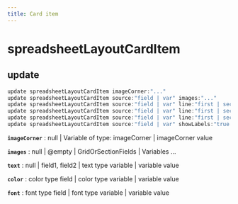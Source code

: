 ```yaml
---
title: Card item
---
```


# spreadsheetLayoutCardItem

## update

```js filename="Terminal" copy
update spreadsheetLayoutCardItem imageCorner:"..."
update spreadsheetLayoutCardItem source:"field | var" images:"..."
update spreadsheetLayoutCardItem source:"field | var" line:"first | second | third | fourth | fifth" segment:"first | middle | caption" text:"..."
update spreadsheetLayoutCardItem source:"field | var" line:"first | second | third | fourth | fifth" segment:"first | middle | caption" color:"..."
update spreadsheetLayoutCardItem source:"field | var" line:"first | second | third | fourth | fifth" segment:"first | middle | caption" font:"..."
update spreadsheetLayoutCardItem source:"field | var" showLabels:"true | false | yes | no"
```

**`imageCorner`**
 : null | Variable of type: imageCorner | imageCorner value

**`images`**
 : null | @empty | GridOrSectionFields | Variables ...

**`text`**
 : null | field1, field2 | text type variable | variable value

**`color`**
 : color type field | color type variable | variable value

**`font`**
 : font type field | font type variable | variable value


